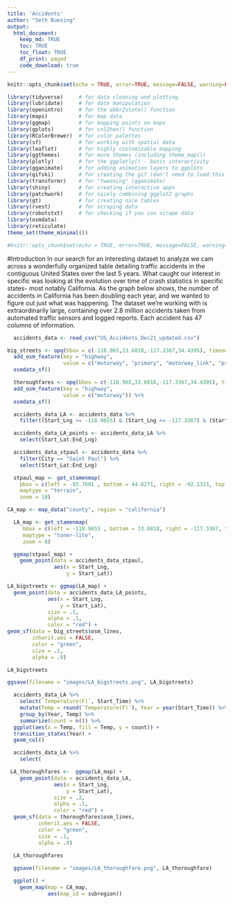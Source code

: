 ```yaml
---
title: 'Accidents'
author: "Seth Buesing"
output: 
  html_document:
    keep_md: TRUE
    toc: TRUE
    toc_float: TRUE
    df_print: paged
    code_download: true
---
```


```r
knitr::opts_chunk$set(echo = TRUE, error=TRUE, message=FALSE, warning=FALSE)
```

```r
library(tidyverse)     # for data cleaning and plotting
library(lubridate)     # for date manipulation
library(openintro)     # for the abbr2state() function
library(maps)          # for map data
library(ggmap)         # for mapping points on maps
library(gplots)        # for col2hex() function
library(RColorBrewer)  # for color palettes
library(sf)            # for working with spatial data
library(leaflet)       # for highly customizable mapping
library(ggthemes)      # for more themes (including theme_map())
library(plotly)        # for the ggplotly() - basic interactivity
library(gganimate)     # for adding animation layers to ggplots
library(gifski)        # for creating the gif (don't need to load this library every time,but need it installed)
library(transformr)    # for "tweening" (gganimate)
library(shiny)         # for creating interactive apps
library(patchwork)     # for nicely combining ggplot2 graphs  
library(gt)            # for creating nice tables
library(rvest)         # for scraping data
library(robotstxt)     # for checking if you can scrape data
library(osmdata)
library(reticulate)
theme_set(theme_minimal())
```

```r
#knitr::opts_chunk$set(echo = TRUE, error=TRUE, message=FALSE, warning=FALSE)
```

#Introduction
  In our search for an interesting dataset to analyze we cam across a wonderfully organized table detailing traffic accidents in the contiguous United States over the last 5 years. What caught our interest in specific was looking at the evolution over time of crash statistics in specific states- most notably California. As the graph below shows, the number of accidents in California has been doubling each year, and we wanted to figure out just what was happening. The dataset we're working with is extraordinarily large, containing over 2.8 million accidents taken from automated traffic sensors and logged reports. Each accident has 47 columns of information.

```r
  accidents_data <- read_csv("US_Accidents_Dec21_updated.csv")
```

```r
big_streets <- opq(bbox = c(-118.965,33.6818,-117.3367,34.4395), timeout = 100)%>%
  add_osm_feature(key = "highway", 
                  value = c("motorway", "primary", "motorway_link", "primary_link")) %>%
  osmdata_sf()
```

```r
  thoroughfares <- opq(bbox = c(-118.965,33.6818,-117.3367,34.4395), timeout = 100)%>%
  add_osm_feature(key = "highway", 
                  value = c("motorway")) %>%
  osmdata_sf()
```


```r
  accidents_data_LA <- accidents_data %>% 
    filter((Start_Lng >= -118.9655) & (Start_Lng <= -117.3367) & (Start_Lat >= 33.6818) & (Start_Lat <= 34.4395))

  accidents_data_LA_points <- accidents_data_LA %>% 
    select(Start_Lat:End_Lng)
```

```r
  accidents_data_stpaul <- accidents_data %>% 
    filter(City == "Saint Paul") %>% 
    select(Start_Lat:End_Lng)
```

```r
  stpaul_map <- get_stamenmap(
    bbox = c(left = -93.7601 , bottom = 44.6271, right = -92.1313, top = 45.2744), 
    maptype = "terrain",
    zoom = 10)
```  

```r
CA_map <- map_data("county", region = "california")
```
 
```r
  LA_map <- get_stamenmap(
     bbox = c(left = -118.9655 , bottom = 33.6818, right = -117.3367, top = 34.4395), 
     maptype = "toner-lite",
     zoom = 8)
```

```r
  ggmap(stpaul_map) +
    geom_point(data = accidents_data_stpaul, 
               aes(x = Start_Lng,
                   y = Start_Lat))
```

```r
LA_bigstreets <- ggmap(LA_map) +
  geom_point(data = accidents_data_LA_points, 
             aes(x = Start_Lng,
                 y = Start_Lat),
             size = .1,
             alpha = .1,
             color = "red") +
geom_sf(data = big_streets$osm_lines,
        inherit.aes = FALSE,
        color = "green",
        size = .1,
        alpha = .9)

LA_bigstreets

ggsave(filename = "images/LA_bigstreets.png", LA_bigstreets)
```

```r
  accidents_data_LA %>%
    select(`Temperature(F)`, Start_Time) %>%
    mutate(Temp = round(`Temperature(F)`), Year = year(Start_Time)) %>% 
    group_by(Year, Temp) %>% 
    summarize(count = n()) %>% 
  ggplot(aes(x = Temp, fill = Temp, y = count)) +
  transition_states(Year) +
  geom_col()
```

```r
  accidents_data_LA %>% 
    select(
```

```r
 LA_thoroughfares <-  ggmap(LA_map) +
    geom_point(data = accidents_data_LA, 
               aes(x = Start_Lng,
                   y = Start_Lat),
               size = .2,
               alpha = .1,
               color = "red") +
  geom_sf(data = thoroughfares$osm_lines,
          inherit.aes = FALSE,
          color = "green",
          size = .1,
          alpha = .9)

  LA_thoroughfares
  
  ggsave(filename = "images/LA_thoroughfare.png", LA_thoroughfare)
```

```r
  ggplot() +
    geom_map(map = CA_map,
             aes(map_id = subregion))
```


